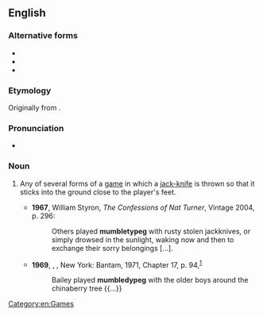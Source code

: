{{also|mumbletypeg}}
==English==
{{wikipedia}}

===Alternative forms===
* {{l|en|mumbledypeg}}
* {{l|en|mumbletypeg}}
* {{l|en|mumble-the-peg}}

===Etymology===
Originally from {{compound|en|mumble|the|peg}}.

===Pronunciation===
* {{a|UK}} {{IPA|en|/ˈmʌmb(ə)ltiˌpɛɡ/|nocount=1}}

===Noun===
{{en-noun|-|head=mumblety peg}}

# {{lb|en|US}} Any of several forms of a [[game]] in which a [[jack-knife]] is thrown so that it sticks into the ground close to the player's feet.
#* '''1967''', William Styron, ''The Confessions of Nat Turner'', Vintage 2004, p. 296:
#*: Others played '''mumbletypeg''' with rusty stolen jackknives, or simply drowsed in the sunlight, waking now and then to exchange their sorry belongings [...].
#* '''1969''', {{w|Maya Angelou}}, ''{{w|I Know Why the Caged Bird Sings}}'', New York: Bantam, 1971, Chapter 17, p. 94,<sup>[https://archive.org/details/iknowwhycagedbi000maya]</sup>
#*: Bailey played '''mumbledypeg''' with the older boys around the chinaberry tree {{...}}

[[Category:en:Games]]